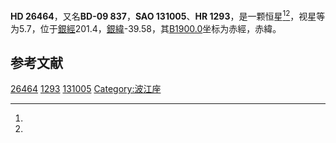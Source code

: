 {{Starbox begin
| name = HD 26464
}}
{{Starbox observe
| epoch = [[J2000.0|J2000.0]]
| constell = {{星座名待查}}<ref name=SIMBAD>{{cite web
 | url=http://simbad.u-strasbg.fr/simbad/sim-id?Ident=HR+1293
 | title =Pulsating variable Star
 | publisher=Centre de Données astronomiques de Strasbourg
 | work=SIMBAD
 | accessdate=2012-07-13}}</ref><ref name=DATA>{{cite web
 | url=http://vizier.u-strasbg.fr/viz-bin/VizieR-5?-out.add=.&-source=5050&-corr=PK=HR&-out.max=9999&HR=1293
 | title=VizieR Detailed Page
 | accessdate=2012-07-13
 | archive-date=2016-03-04
 | archive-url=https://web.archive.org/web/20160304220933/http://vizier.u-strasbg.fr/viz-bin/VizieR-5?-out.add=.&-source=5050&-corr=PK=HR&-out.max=9999&HR=1293
 | dead-url=no
 }}</ref>
| 星官 = 
| ra = {{RA|4|10|47.7}}<ref name=SIMBAD /><ref name=DATA />
| dec = {{DEC|-8|49|11}}<ref name=SIMBAD /><ref name=DATA />
| appmag_v = 5.7<ref name=SIMBAD /><ref name=DATA />
}}
{{Starbox character
| class = gG9<ref name=SIMBAD /><ref name=DATA />
| b-v = 1.06<ref name=SIMBAD /><ref name=DATA />
| u-b = 0.93<ref name=SIMBAD /><ref name=DATA />
| r-i = <ref name=SIMBAD /><ref name=DATA />
| variable = 
}}
{{Starbox astrometry
| radial_v = 0.93
| prop_mo_ra = 30
| parallax = 
| p_error = 
}}
{{Starbox catalog
| names =BD-09 837，[[SAO星表|SAO]] 131005，[[HD星表|HD]] 26464，[[HR星表|HR]] 1293}}
{{Starbox reference |Simbad=HR+1293}}
{{Starbox end}}

'''HD 26464'''，又名'''BD-09 837'''，'''SAO 131005'''、'''HR 1293'''，是一颗恒星<ref name=SIMBAD /><ref name=DATA />，视星等为5.7，位于[[銀道座標系|銀經]]201.4，[[銀道座標系|銀緯]]-39.58，其[[B1900.0|B1900.0]]坐标为赤經{{RA|4|5|58.7}}，赤緯{{DEC|-9|-39.58|50}}。

== 参考文献 ==
{{reflist}}

{{star-stub}}

[[Category:HD和HDE天體|26464]]
[[Category:HR天體|1293]]
[[Category:SAO天體|131005]]
[[Category:波江座|Category:波江座]]